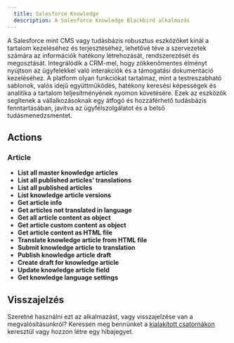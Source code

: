 ```yaml
---
  title: Salesforce Knowledge
  description: A Salesforce Knowledge Blackbird alkalmazás
---
```


<LinkCard title="Megtekintés GitHubon" target="_blank" href="https://github.com/bb-io/SalesforceKnowledge" icon="github" />

A Salesforce mint CMS vagy tudásbázis robusztus eszközöket kínál a tartalom kezeléséhez és terjesztéséhez, lehetővé téve a szervezetek számára az információk hatékony létrehozását, rendszerezését és megosztását. Integrálódik a CRM-mel, hogy zökkenőmentes élményt nyújtson az ügyfelekkel való interakciók és a támogatási dokumentáció kezeléséhez. A platform olyan funkciókat tartalmaz, mint a testreszabható sablonok, valós idejű együttműködés, hatékony keresési képességek és analitika a tartalom teljesítményének nyomon követésére. Ezek az eszközök segítenek a vállalkozásoknak egy átfogó és hozzáférhető tudásbázis fenntartásában, javítva az ügyfélszolgálatot és a belső tudásmenedzsmentet.

## Actions

### Article

- **List all master knowledge articles**
- **List all published articles' translations**
- **List all published articles**
- **List knowledge article versions**
- **Get article info**
- **Get articles not translated in language**
- **Get all article content as object**
- **Get article custom content as object**
- **Get article content as HTML file**
- **Translate knowledge article from HTML file**
- **Submit knowledge article to translation**
- **Publish knowledge article draft**
- **Create draft for knowledge article**
- **Update knowledge article field**
- **Get knowledge language settings**

## Visszajelzés

Szeretné használni ezt az alkalmazást, vagy visszajelzése van a megvalósításunkról? Keressen meg bennünket a [kialakított csatornákon](https://www.blackbird.io/) keresztül vagy hozzon létre egy hibajegyet.